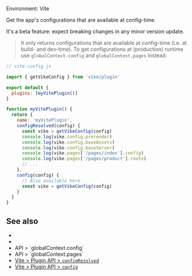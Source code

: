 
Environment: Vite  

Get the app's <Link href="/config">configurations</Link> that are available at config-time.

<Warning>It's a beta feature: expect breaking changes in any minor version update.</Warning>

> It only returns configurations that are available at config-time (i.e. at build- and dev-time). To get configurations at (production) runtime use <Link href="/globalContext#config">`globalContext.config`</Link> and <Link href="/globalContext#pages">`globalContext.pages`</Link> instead.

```js
// vite.config.js

import { getVikeConfig } from 'vike/plugin'

export default {
  plugins: [myVitePlugin()]
}

function myVitePlugin() {
  return {
    name: 'myVitePlugin',
    configResolved(config) {
      const vike = getVikeConfig(config)
      console.log(vike.config.prerender)
      console.log(vike.config.baseAssets)
      console.log(vike.config.baseServer)
      console.log(vike.pages['/pages/index'].config)
      console.log(vike.pages['/pages/product'].route)
      // ...
    },
    config(config) {
      // Also available here
      const vike = getVikeConfig(config)
    }
  }
}
```

## See also

- <Link href="/config#files" />
- <Link href="/getGlobalContext" />
- <Link href="/globalContext#config">API > `globalContext.config`</Link>
- <Link href="/globalContext#pages">API > `globalContext.pages`</Link>
- [Vite > Plugin API > `configResolved`](https://vite.dev/guide/api-plugin.html#configresolved)
- [Vite > Plugin API > `config`](https://vite.dev/guide/api-plugin.html#config)
